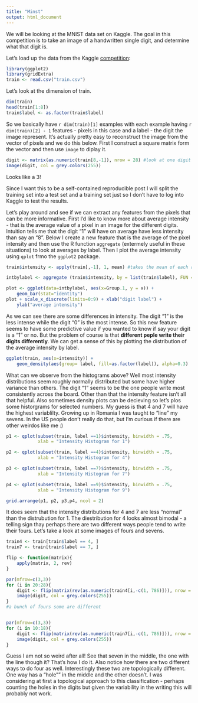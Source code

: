 ```yaml
---
title: "Minst"
output: html_document
---
```


We will be looking at the MNIST data set on Kaggle. The goal in this competition is to take an image of a handwritten single digit, and determine what that digit is.

Let's load up the data from the Kaggle  [competition]("https://www.kaggle.com/c/digit-recognizer/data"):

```r
library(ggplot2)
library(gridExtra)
train <- read.csv("train.csv")
```

Let's look at the dimension of train.

```r
dim(train)
head(train[1:8])
train$label <- as.factor(train$label)
```

So we basically have `r dim(train)[1]` examples with each example having `r dim(train)[2] - 1 ` features - pixels in this case and a label - the digit the image represent. It's actually pretty easy to reconstruct the image from the vector of pixels and we do this below. First I construct a square matrix form the vector and then use `image` to diplay it.

```r
digit <- matrix(as.numeric(train[8,-1]), nrow = 28) #look at one digit
image(digit, col = grey.colors(255))
```

Looks like a 3! 

Since I want this to be a self-contained reproducible post I will split the training set into a test set and a training set just so I don't have to log into Kaggle to test the results. 



Let's play around and see if we can extract any features from the pixels that can be more informative. First I'd like to know more about average intensity - that is the average value of a pixel in an image for the different digits. Intuition tells me that the digit "1" will have on average have less intensity than say an "8". Below I create a new feature that is the average of the pixel intensity and then use the R function `aggregate` (extermely useful in these situations) to look at averages by label. Then I plot the average intensity using `qplot` frmo the `ggplot2` package.

```r
train$intensity <- apply(train[,-1], 1, mean) #takes the mean of each row in train

intbylabel <- aggregate (train$intensity, by = list(train$label), FUN = mean)

plot <- ggplot(data=intbylabel, aes(x=Group.1, y = x)) +
    geom_bar(stat="identity")
plot + scale_x_discrete(limits=0:9) + xlab("digit label") + 
    ylab("average intensity")
```

As we can see there are some differences in intensity. The digit "1" is the less intense while the digit "0" is the most intense. So this new feature seems to have some predictive value if you wanted to know if say your digit is a "1" or no. But the problem of course is that **different peple write their digits differently**. We can get a sense of this by plotting the distribution of the average intensity by label.

```r
ggplot(train, aes(x=intensity)) + 
    geom_density(aes(group= label, fill=as.factor(label)), alpha=0.3)
```

What can we observe from the histograms above? Well most intensity distributions seem roughly normally distributed but some have higher variance than others. The digit "1" seems to be the one people write most consistently across the board. Other than that the intensity feature isn't all that helpful. Also sometimes density plots can be decieving so let's plos some historgrams for selected numbers. My guess is that 4 and 7 will have the highest variablilty. Growing up in Romania I was taught to "line" my sevens. In the US people don't really do that, but I'm curious if there are other weirdos like me :)

```r


p1 <- qplot(subset(train, label ==1)$intensity, binwidth = .75, 
            xlab = "Intensity Histogram for 1")

p2 <- qplot(subset(train, label ==4)$intensity, binwidth = .75,
            xlab = "Intensity Histogram for 4")

p3 <- qplot(subset(train, label ==7)$intensity, binwidth = .75,
            xlab = "Intensity Histogram for 7")

p4 <- qplot(subset(train, label ==9)$intensity, binwidth = .75,
            xlab = "Intensity Histogram for 9")

grid.arrange(p1, p2, p3,p4, ncol = 2)
```
It does seem that the intensity distributions for 4 and 7 are less "normal" than the distrubution for 1. The diestribution for 4 looks almost bimodal - a telling sign thay perhaps there are two different ways people tend to write their fours.
Let's take a look at some images of fours and sevens.

```r
train4 <- train[train$label == 4, ]
train7 <- train[train$label == 7, ]

flip <- function(matrix){
    apply(matrix, 2, rev)
}

par(mfrow=c(3,3))
for (i in 20:28){
    digit <- flip(matrix(rev(as.numeric(train4[i,-c(1, 786)])), nrow = 28)) #look at one digit
    image(digit, col = grey.colors(255))
}
#a bunch of fours some are different


par(mfrow=c(3,3))
for (i in 10:18){
    digit <- flip(matrix(rev(as.numeric(train7[i,-c(1, 786)])), nrow = 28)) #look at one digit
    image(digit, col = grey.colors(255))
}
```

Guess I am not so weird after all! See that seven in the middle, the one with the line though it? That's how I do it. Also notice how there are two different ways to do four as well. Interestingly these two are topologically different. One way has a "hole"" in the middle and the other doesn't. I was considering at first a topological approach to this classification - perhaps counting the holes in the digits but given the variability in the writing this will probably not work. 


